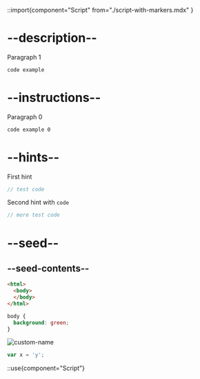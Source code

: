 ::import{component="Script" from="./script-with-markers.mdx" }

# --description--

Paragraph 1

```html
code example
```

# --instructions--

Paragraph 0

```html
code example 0
```

# --hints--

First hint

```js
// test code
```

Second hint with <code>code</code>

```js
// more test code
```


# --seed--

## --seed-contents--

```html
<html>
  <body>
  </body>
</html>
```

```css
body {
  background: green;
}
```

![custom-name]()

```js
var x = 'y';
```

::use{component="Script"}
